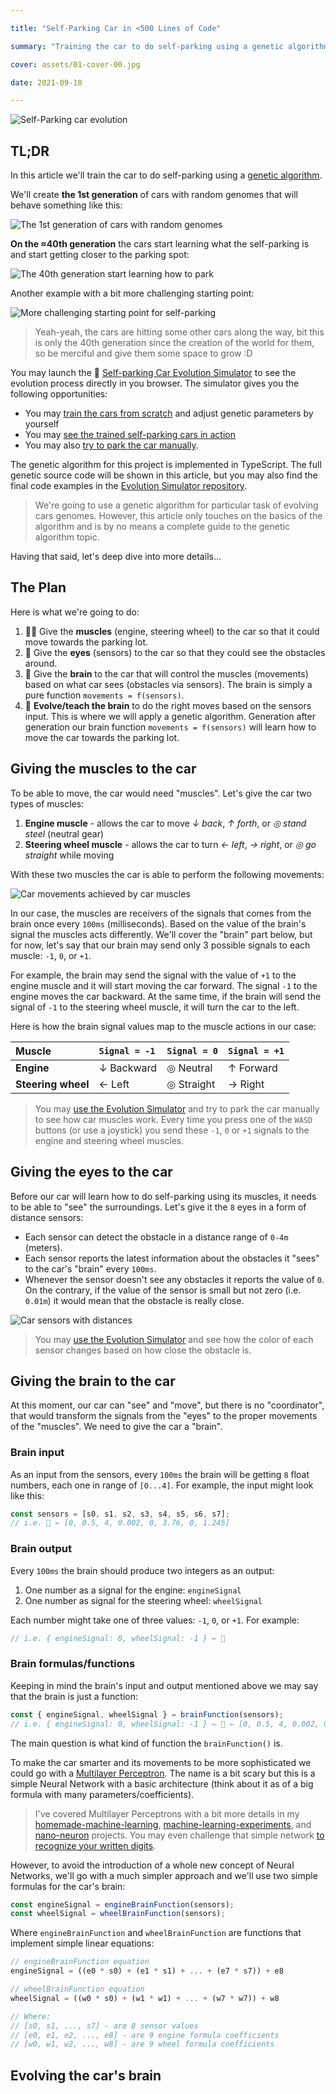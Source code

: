 ```yaml
---

title: "Self-Parking Car in <500 Lines of Code"

summary: "Training the car to do self-parking using a genetic algorithm"

cover: assets/01-cover-00.jpg

date: 2021-09-18

---
```


![Self-Parking car evolution](assets/01-cover-01.jpg)

## TL;DR

In this article we'll train the car to do self-parking using a [genetic algorithm](https://en.wikipedia.org/wiki/Genetic_algorithm).

We'll create **the 1st generation** of cars with random genomes that will behave something like this:

![The 1st generation of cars with random genomes](assets/02-cars-before-01.gif)

**On the ≈40th generation** the cars start learning what the self-parking is and start getting closer to the parking spot:

![The 40th generation start learning how to park](assets/03-car-after-01.gif)

Another example with a bit more challenging starting point:

![More challenging starting point for self-parking](assets/03-car-after-03.gif)

> Yeah-yeah, the cars are hitting some other cars along the way, bit this is only the 40th generation since the creation of the world for them, so be merciful and give them some space to grow :D

You may launch the 🚕 [Self-parking Car Evolution Simulator](https://trekhleb.dev/self-parking-car-evolution) to see the evolution process directly in you browser. The simulator gives you the following opportunities:

- You may [train the cars from scratch](https://trekhleb.dev/self-parking-car-evolution?parking=evolution#/) and adjust genetic parameters by yourself
- You may [see the trained self-parking cars in action](https://trekhleb.dev/self-parking-car-evolution?parking=automatic#/)
- You may also [try to park the car manually](https://trekhleb.dev/self-parking-car-evolution?parking=manual#/).

The genetic algorithm for this project is implemented in TypeScript. The full genetic source code will be shown in this article, but you may also find the final code examples in the [Evolution Simulator repository](https://github.com/trekhleb/self-parking-car-evolution).

> We're going to use a genetic algorithm for particular task of evolving cars genomes. However, this article only touches on the basics of the algorithm and is by no means a complete guide to the genetic algorithm topic.

Having that said, let's deep dive into more details...

## The Plan

Here is what we're going to do:

1. 💪🏻 Give the **muscles** (engine, steering wheel) to the car so that it could move towards the parking lot.
2. 👀 Give the **eyes** (sensors) to the car so that they could see the obstacles around.
3. 🧠 Give the **brain** to the car that will control the muscles (movements) based on what car sees (obstacles via sensors). The brain is simply a pure function `movements = f(sensors)`.
4. 🧬 **Evolve/teach the brain** to do the right moves based on the sensors input. This is where we will apply a genetic algorithm. Generation after generation our brain function `movements = f(sensors)` will learn how to move the car towards the parking lot.

## Giving the muscles to the car

To be able to move, the car would need "muscles". Let's give the car two types of muscles:

1. **Engine muscle** - allows the car to move *↓ back*, *↑ forth*, or *◎ stand steel* (neutral gear)
2. **Steering wheel muscle** - allows the car to turn *← left*, *→ right*, or *◎ go straight* while moving

With these two muscles the car is able to perform the following movements:

![Car movements achieved by car muscles](assets/03-car-muscles-01.gif)

In our case, the muscles are receivers of the signals that comes from the brain once every `100ms` (milliseconds). Based on the value of the brain's signal the muscles acts differently. We'll cover the "brain" part below, but for now, let's say that our brain may send only 3 possible signals to each muscle: `-1`, `0`, or `+1`.

For example, the brain may send the signal with the value of `+1` to the engine muscle and it will start moving the car forward. The signal `-1` to the engine moves the car backward. At the same time, if the brain will send the signal of `-1` to the steering wheel muscle, it will turn the car to the left.

Here is how the brain signal values map to the muscle actions in our case:

| Muscle             | `Signal = -1` | `Signal = 0` | `Signal = +1` |
| :----------------- | :------------ | :----------- | :------------ |
| **Engine**         | ↓ Backward    | ◎ Neutral    | ↑ Forward     |
| **Steering wheel** | ← Left        | ◎ Straight   | → Right       |

> You may [use the Evolution Simulator](https://trekhleb.dev/self-parking-car-evolution?parking=manual#/) and try to park the car manually to see how car muscles work. Every time you press one of the `WASD` buttons (or use a joystick) you send these `-1`, `0` or `+1` signals to the engine and steering wheel muscles.

## Giving the eyes to the car

Before our car will learn how to do self-parking using its muscles, it needs to be able to "see" the surroundings. Let's give it the `8` eyes in a form of distance sensors:

- Each sensor can detect the obstacle in a distance range of `0-4m` (meters).
- Each sensor reports the latest information about the obstacles it "sees" to the car's "brain" every `100ms`.
- Whenever the sensor doesn't see any obstacles it reports the value of `0`. On the contrary, if the value of the sensor is small but not zero (i.e. `0.01m`) it would mean that the obstacle is really close.

![Car sensors with distances](assets/04-sensors-01.jpg)

> You may [use the Evolution Simulator](https://trekhleb.dev/self-parking-car-evolution?parking=manual#/) and see how the color of each sensor changes based on how close the obstacle is.

## Giving the brain to the car

At this moment, our car can "see" and "move", but there is no "coordinator", that would transform the signals from the "eyes" to the proper movements of the "muscles". We need to give the car a "brain".

### Brain input

As an input from the sensors, every `100ms` the brain will be getting `8` float numbers, each one in range of `[0...4]`. For example, the input might look like this:

```typescript
const sensors = [s0, s1, s2, s3, s4, s5, s6, s7];
// i.e. 🧠 ← [0, 0.5, 4, 0.002, 0, 3.76, 0, 1.245]
```

### Brain output

Every `100ms` the brain should produce two integers as an output:

1. One number as a signal for the engine: `engineSignal`
2. One number as signal for the steering wheel: `wheelSignal`

Each number might take one of three values: `-1`, `0`, or `+1`. For example:

```typescript
// i.e. { engineSignal: 0, wheelSignal: -1 } ← 🧠
```

### Brain formulas/functions

Keeping in mind the brain's input and output mentioned above we may say that the brain is just a function:

```typescript
const { engineSignal, wheelSignal } = brainFunction(sensors);
// i.e. { engineSignal: 0, wheelSignal: -1 } ← 🧠 ← [0, 0.5, 4, 0.002, 0, 3.76, 0, 1.245]
```

The main question is what kind of function the `brainFunction()` is.

To make the car smarter and its movements to be more sophisticated we could go with a [Multilayer Perceptron](https://en.wikipedia.org/wiki/Multilayer_perceptron). The name is a bit scary but this is a simple Neural Network with a basic architecture (think about it as of a big formula with many parameters/coefficients).

> I've covered Multilayer Perceptrons with a bit more details in my [homemade-machine-learning](https://github.com/trekhleb/homemade-machine-learning#-multilayer-perceptron-mlp), [machine-learning-experiments](https://github.com/trekhleb/machine-learning-experiments#multilayer-perceptron-mlp-or-simple-neural-network-nn), and [nano-neuron](https://github.com/trekhleb/nano-neuron) projects. You may even challenge that simple network [to recognize your written digits](https://trekhleb.dev/machine-learning-experiments/#/experiments/DigitsRecognitionMLP).

However, to avoid the introduction of a whole new concept of Neural Networks, we'll go with a much simpler approach and we'll use two simple formulas for the car's brain:

```typescript
const engineSignal = engineBrainFunction(sensors);
const wheelSignal = wheelBrainFunction(sensors);
```

Where `engineBrainFunction` and `wheelBrainFunction` are functions that implement simple linear equations:

```typescript
// engineBrainFunction equation
engineSignal = ((e0 * s0) + (e1 * s1) + ... + (e7 * s7)) + e8

// wheelBrainFunction equation
wheelSignal = ((w0 * s0) + (w1 * w1) + ... + (w7 * w7)) + w8

// Where:
// [s0, s1, ..., s7] - are 8 sensor values
// [e0, e1, e2, ..., e8] - are 9 engine formula coefficients
// [w0, w1, w2, ..., w8] - are 9 wheel formula coefficients
```

## Evolving the car's brain

